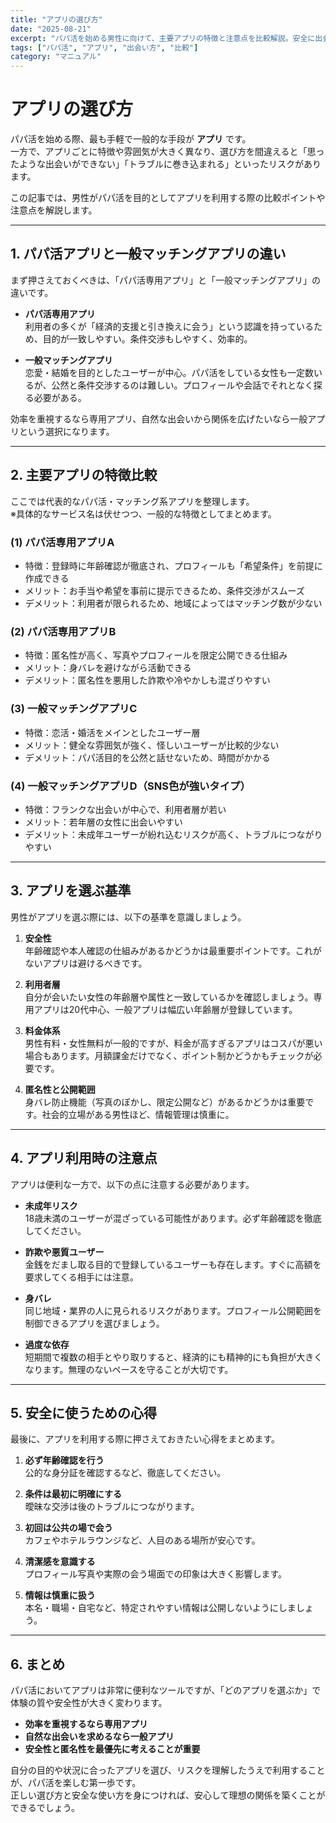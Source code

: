 ```yaml
---
title: "アプリの選び方"
date: "2025-08-21"
excerpt: "パパ活を始める男性に向けて、主要アプリの特徴と注意点を比較解説。安全に出会うための選び方を指南します。"
tags: ["パパ活", "アプリ", "出会い方", "比較"]
category: "マニュアル"
---
```


# アプリの選び方

パパ活を始める際、最も手軽で一般的な手段が **アプリ** です。  
一方で、アプリごとに特徴や雰囲気が大きく異なり、選び方を間違えると「思ったような出会いができない」「トラブルに巻き込まれる」といったリスクがあります。  

この記事では、男性がパパ活を目的としてアプリを利用する際の比較ポイントや注意点を解説します。  

---

## 1. パパ活アプリと一般マッチングアプリの違い

まず押さえておくべきは、「パパ活専用アプリ」と「一般マッチングアプリ」の違いです。  

- **パパ活専用アプリ**  
  利用者の多くが「経済的支援と引き換えに会う」という認識を持っているため、目的が一致しやすい。条件交渉もしやすく、効率的。  

- **一般マッチングアプリ**  
  恋愛・結婚を目的としたユーザーが中心。パパ活をしている女性も一定数いるが、公然と条件交渉するのは難しい。プロフィールや会話でそれとなく探る必要がある。  

効率を重視するなら専用アプリ、自然な出会いから関係を広げたいなら一般アプリという選択になります。  

---

## 2. 主要アプリの特徴比較

ここでは代表的なパパ活・マッチング系アプリを整理します。  
※具体的なサービス名は伏せつつ、一般的な特徴としてまとめます。  

### (1) パパ活専用アプリA
- 特徴：登録時に年齢確認が徹底され、プロフィールも「希望条件」を前提に作成できる  
- メリット：お手当や希望を事前に提示できるため、条件交渉がスムーズ  
- デメリット：利用者が限られるため、地域によってはマッチング数が少ない  

### (2) パパ活専用アプリB
- 特徴：匿名性が高く、写真やプロフィールを限定公開できる仕組み  
- メリット：身バレを避けながら活動できる  
- デメリット：匿名性を悪用した詐欺や冷やかしも混ざりやすい  

### (3) 一般マッチングアプリC
- 特徴：恋活・婚活をメインとしたユーザー層  
- メリット：健全な雰囲気が強く、怪しいユーザーが比較的少ない  
- デメリット：パパ活目的を公然と話せないため、時間がかかる  

### (4) 一般マッチングアプリD（SNS色が強いタイプ）
- 特徴：フランクな出会いが中心で、利用者層が若い  
- メリット：若年層の女性に出会いやすい  
- デメリット：未成年ユーザーが紛れ込むリスクが高く、トラブルにつながりやすい  

---

## 3. アプリを選ぶ基準

男性がアプリを選ぶ際には、以下の基準を意識しましょう。  

1. **安全性**  
   年齢確認や本人確認の仕組みがあるかどうかは最重要ポイントです。これがないアプリは避けるべきです。  

2. **利用者層**  
   自分が会いたい女性の年齢層や属性と一致しているかを確認しましょう。専用アプリは20代中心、一般アプリは幅広い年齢層が登録しています。  

3. **料金体系**  
   男性有料・女性無料が一般的ですが、料金が高すぎるアプリはコスパが悪い場合もあります。月額課金だけでなく、ポイント制かどうかもチェックが必要です。  

4. **匿名性と公開範囲**  
   身バレ防止機能（写真のぼかし、限定公開など）があるかどうかは重要です。社会的立場がある男性ほど、情報管理は慎重に。  

---

## 4. アプリ利用時の注意点

アプリは便利な一方で、以下の点に注意する必要があります。  

- **未成年リスク**  
  18歳未満のユーザーが混ざっている可能性があります。必ず年齢確認を徹底してください。  

- **詐欺や悪質ユーザー**  
  金銭をだまし取る目的で登録しているユーザーも存在します。すぐに高額を要求してくる相手には注意。  

- **身バレ**  
  同じ地域・業界の人に見られるリスクがあります。プロフィール公開範囲を制御できるアプリを選びましょう。  

- **過度な依存**  
  短期間で複数の相手とやり取りすると、経済的にも精神的にも負担が大きくなります。無理のないペースを守ることが大切です。  

---

## 5. 安全に使うための心得

最後に、アプリを利用する際に押さえておきたい心得をまとめます。  

1. **必ず年齢確認を行う**  
   公的な身分証を確認するなど、徹底してください。  

2. **条件は最初に明確にする**  
   曖昧な交渉は後のトラブルにつながります。  

3. **初回は公共の場で会う**  
   カフェやホテルラウンジなど、人目のある場所が安心です。  

4. **清潔感を意識する**  
   プロフィール写真や実際の会う場面での印象は大きく影響します。  

5. **情報は慎重に扱う**  
   本名・職場・自宅など、特定されやすい情報は公開しないようにしましょう。  

---

## 6. まとめ

パパ活においてアプリは非常に便利なツールですが、「どのアプリを選ぶか」で体験の質や安全性が大きく変わります。  

- **効率を重視するなら専用アプリ**  
- **自然な出会いを求めるなら一般アプリ**  
- **安全性と匿名性を最優先に考えることが重要**  

自分の目的や状況に合ったアプリを選び、リスクを理解したうえで利用することが、パパ活を楽しむ第一歩です。  
正しい選び方と安全な使い方を身につければ、安心して理想の関係を築くことができるでしょう。  
